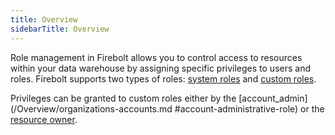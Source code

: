 ```yaml
---
title: Overview
sidebarTitle: Overview
---
```


Role management in Firebolt allows you to control access to resources within your data warehouse by assigning specific privileges to users and roles. Firebolt supports two types of roles: [system roles](system-roles) and [custom roles](custom-roles). 

<Note>Privileges can be granted to custom roles either by the [account_admin](/Overview/organizations-accounts.md #account-administrative-role) or the [resource owner](../ownership). </Note>

